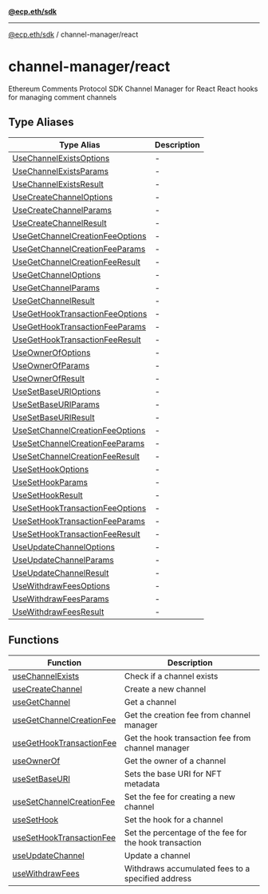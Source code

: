 [**@ecp.eth/sdk**](../../index.mdx)

***

[@ecp.eth/sdk](/sdk-reference/index.mdx) / channel-manager/react

# channel-manager/react

Ethereum Comments Protocol SDK Channel Manager for React
React hooks for managing comment channels

## Type Aliases

| Type Alias | Description |
| ------ | ------ |
| [UseChannelExistsOptions](/sdk-reference/channel-manager/react/type-aliases/UseChannelExistsOptions.mdx) | - |
| [UseChannelExistsParams](/sdk-reference/channel-manager/react/type-aliases/UseChannelExistsParams.mdx) | - |
| [UseChannelExistsResult](/sdk-reference/channel-manager/react/type-aliases/UseChannelExistsResult.mdx) | - |
| [UseCreateChannelOptions](/sdk-reference/channel-manager/react/type-aliases/UseCreateChannelOptions.mdx) | - |
| [UseCreateChannelParams](/sdk-reference/channel-manager/react/type-aliases/UseCreateChannelParams.mdx) | - |
| [UseCreateChannelResult](/sdk-reference/channel-manager/react/type-aliases/UseCreateChannelResult.mdx) | - |
| [UseGetChannelCreationFeeOptions](/sdk-reference/channel-manager/react/type-aliases/UseGetChannelCreationFeeOptions.mdx) | - |
| [UseGetChannelCreationFeeParams](/sdk-reference/channel-manager/react/type-aliases/UseGetChannelCreationFeeParams.mdx) | - |
| [UseGetChannelCreationFeeResult](/sdk-reference/channel-manager/react/type-aliases/UseGetChannelCreationFeeResult.mdx) | - |
| [UseGetChannelOptions](/sdk-reference/channel-manager/react/type-aliases/UseGetChannelOptions.mdx) | - |
| [UseGetChannelParams](/sdk-reference/channel-manager/react/type-aliases/UseGetChannelParams.mdx) | - |
| [UseGetChannelResult](/sdk-reference/channel-manager/react/type-aliases/UseGetChannelResult.mdx) | - |
| [UseGetHookTransactionFeeOptions](/sdk-reference/channel-manager/react/type-aliases/UseGetHookTransactionFeeOptions.mdx) | - |
| [UseGetHookTransactionFeeParams](/sdk-reference/channel-manager/react/type-aliases/UseGetHookTransactionFeeParams.mdx) | - |
| [UseGetHookTransactionFeeResult](/sdk-reference/channel-manager/react/type-aliases/UseGetHookTransactionFeeResult.mdx) | - |
| [UseOwnerOfOptions](/sdk-reference/channel-manager/react/type-aliases/UseOwnerOfOptions.mdx) | - |
| [UseOwnerOfParams](/sdk-reference/channel-manager/react/type-aliases/UseOwnerOfParams.mdx) | - |
| [UseOwnerOfResult](/sdk-reference/channel-manager/react/type-aliases/UseOwnerOfResult.mdx) | - |
| [UseSetBaseURIOptions](/sdk-reference/channel-manager/react/type-aliases/UseSetBaseURIOptions.mdx) | - |
| [UseSetBaseURIParams](/sdk-reference/channel-manager/react/type-aliases/UseSetBaseURIParams.mdx) | - |
| [UseSetBaseURIResult](/sdk-reference/channel-manager/react/type-aliases/UseSetBaseURIResult.mdx) | - |
| [UseSetChannelCreationFeeOptions](/sdk-reference/channel-manager/react/type-aliases/UseSetChannelCreationFeeOptions.mdx) | - |
| [UseSetChannelCreationFeeParams](/sdk-reference/channel-manager/react/type-aliases/UseSetChannelCreationFeeParams.mdx) | - |
| [UseSetChannelCreationFeeResult](/sdk-reference/channel-manager/react/type-aliases/UseSetChannelCreationFeeResult.mdx) | - |
| [UseSetHookOptions](/sdk-reference/channel-manager/react/type-aliases/UseSetHookOptions.mdx) | - |
| [UseSetHookParams](/sdk-reference/channel-manager/react/type-aliases/UseSetHookParams.mdx) | - |
| [UseSetHookResult](/sdk-reference/channel-manager/react/type-aliases/UseSetHookResult.mdx) | - |
| [UseSetHookTransactionFeeOptions](/sdk-reference/channel-manager/react/type-aliases/UseSetHookTransactionFeeOptions.mdx) | - |
| [UseSetHookTransactionFeeParams](/sdk-reference/channel-manager/react/type-aliases/UseSetHookTransactionFeeParams.mdx) | - |
| [UseSetHookTransactionFeeResult](/sdk-reference/channel-manager/react/type-aliases/UseSetHookTransactionFeeResult.mdx) | - |
| [UseUpdateChannelOptions](/sdk-reference/channel-manager/react/type-aliases/UseUpdateChannelOptions.mdx) | - |
| [UseUpdateChannelParams](/sdk-reference/channel-manager/react/type-aliases/UseUpdateChannelParams.mdx) | - |
| [UseUpdateChannelResult](/sdk-reference/channel-manager/react/type-aliases/UseUpdateChannelResult.mdx) | - |
| [UseWithdrawFeesOptions](/sdk-reference/channel-manager/react/type-aliases/UseWithdrawFeesOptions.mdx) | - |
| [UseWithdrawFeesParams](/sdk-reference/channel-manager/react/type-aliases/UseWithdrawFeesParams.mdx) | - |
| [UseWithdrawFeesResult](/sdk-reference/channel-manager/react/type-aliases/UseWithdrawFeesResult.mdx) | - |

## Functions

| Function | Description |
| ------ | ------ |
| [useChannelExists](/sdk-reference/channel-manager/react/functions/useChannelExists.mdx) | Check if a channel exists |
| [useCreateChannel](/sdk-reference/channel-manager/react/functions/useCreateChannel.mdx) | Create a new channel |
| [useGetChannel](/sdk-reference/channel-manager/react/functions/useGetChannel.mdx) | Get a channel |
| [useGetChannelCreationFee](/sdk-reference/channel-manager/react/functions/useGetChannelCreationFee.mdx) | Get the creation fee from channel manager |
| [useGetHookTransactionFee](/sdk-reference/channel-manager/react/functions/useGetHookTransactionFee.mdx) | Get the hook transaction fee from channel manager |
| [useOwnerOf](/sdk-reference/channel-manager/react/functions/useOwnerOf.mdx) | Get the owner of a channel |
| [useSetBaseURI](/sdk-reference/channel-manager/react/functions/useSetBaseURI.mdx) | Sets the base URI for NFT metadata |
| [useSetChannelCreationFee](/sdk-reference/channel-manager/react/functions/useSetChannelCreationFee.mdx) | Set the fee for creating a new channel |
| [useSetHook](/sdk-reference/channel-manager/react/functions/useSetHook.mdx) | Set the hook for a channel |
| [useSetHookTransactionFee](/sdk-reference/channel-manager/react/functions/useSetHookTransactionFee.mdx) | Set the percentage of the fee for the hook transaction |
| [useUpdateChannel](/sdk-reference/channel-manager/react/functions/useUpdateChannel.mdx) | Update a channel |
| [useWithdrawFees](/sdk-reference/channel-manager/react/functions/useWithdrawFees.mdx) | Withdraws accumulated fees to a specified address |
